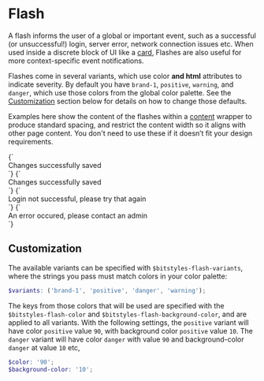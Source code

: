 
<Meta title="Atoms/Flash" />

# Flash

A flash informs the user of a global or important event, such as a successful (or unsuccessful!) login, server error, network connection issues etc. When used inside a discrete block of UI like a [card](/docs/atoms-card--card), Flashes are also useful for more context-specific event notifications.

Flashes come in several variants, which use color **and html** attributes to indicate severity. By default you have `brand-1`, `positive`, `warning`, and `danger`, which use those colors from the global color palette. See the [Customization](#customization) section below for details on how to change those defaults.

Examples here show the content of the flashes within a [content](/docs/atoms-content-content) wrapper to produce standard spacing, and restrict the content width so it aligns with other page content. You don't need to use these if it doesn’t fit your design requirements.

<Canvas isColumn>
  <Story name="a-flash--brand-1">
    {`
      <div class="u-padding-l-y a-flash--brand-1" aria-live="polite">
        <div class="a-content">
          Changes successfully saved
        </div>
      </div>
    `}
  </Story>
  <Story name="a-flash--positive">
    {`
      <div class="u-padding-l-y a-flash--positive" aria-live="polite">
        <div class="a-content">
          Changes successfully saved
        </div>
      </div>
    `}
  </Story>
  <Story name="a-flash--warning">
    {`
      <div class="u-padding-l-y a-flash--warning" aria-live="polite">
        <div class="a-content">
          Login not successful, please try that again
        </div>
      </div>
    `}
  </Story>
  <Story name="a-flash--danger">
    {`
      <div class="u-padding-l-y a-flash--danger" role="alert">
        <div class="a-content">
          An error occured, please contact an admin
        </div>
      </div>
    `}
  </Story>
</Canvas>

## Customization

The available variants can be specified with `$bitstyles-flash-variants`, where the strings you pass must match colors in your color palette:

```scss
$variants: ('brand-1', 'positive', 'danger', 'warning');
```

The keys from those colors that will be used are specified with the `$bitstyles-flash-color` and `$bitstyles-flash-background-color`, and are applied to all variants. With the following settings, the `positive` variant will have color `positive` value `90`, with background color `positive` value `10`. The `danger` variant will have color `danger` with value `90` and background-color `danger` at value `10` etc,

```scss
$color: '90';
$background-color: '10';
```
